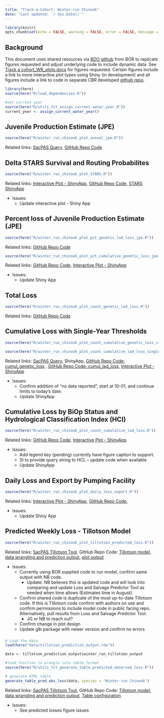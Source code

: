 ```yaml
---
title: "Track-a-Cohort: Winter-run Chinook"
date: "Last updated: `r Sys.Date()`"
---
```


```r
library(knitr)
opts_chunk$set(echo = FALSE, warning = FALSE, error = FALSE, message = FALSE)
```

## Background

This document uses shared resources via [BDO github](https://github.com/BDO-Science/track-a-cohort){target="_blank"} from BOR to replicate figures requested and adjust underlying code to include dynamic data. See [Track a cohort_WR_plots.docx](https://github.com/BDO-Science/track-a-cohort/blob/main/Track%20a%20Cohort_WR_plots.docx) for figures requested. Certain figures include a link to more interactive plot types using Shiny (in development) and all figures include a link to code in separate CBR developed [github repo](https://github.com/Columbia-Basin-Research-CBR/track-a-cohort){target="_blank"}.

```r
library(here)
source(here("R/load_dependencies.R"))

#set current year
source(here("R/utils_fct_assign_current_water_year.R"))
current_year <- assign_current_water_year()
```

## Juvenile Production Estimate (JPE)

```r
source(here("R/winter_run_chinook_plot_annual_jpe.R"))
```

Related links: [SacPAS Query](https://www.cbr.washington.edu/sacramento/data/jpe_data.html){target="_blank"}, [GitHub Repo Code](https://github.com/Columbia-Basin-Research-CBR/track-a-cohort/blob/main/R/winter_run_chinook_plot_annual_jpe.R){target="_blank"}

## Delta STARS Survival and Routing Probabilites

```r
source(here("R/winter_run_chinook_plot_STARS.R"))
```

Related links: [Interactive Plot - ShinyApp](https://csobrien.shinyapps.io/WRChinookSTARS/){target="_blank"}, [GitHub Repo Code](https://github.com/Columbia-Basin-Research-CBR/track-a-cohort/blob/main/R/winter_run_chinook_plot_STARS.R){target="_blank"}, [STARS ShinyApp](https://www.cbr.washington.edu/shiny/STARS/){target="_blank"}

-   Issues:
    -   Update interactive plot - Shiny App

## Percent loss of Juvenile Production Estimate (JPE)


```r
source(here("R/winter_run_chinook_plot_pct_genetic_lad_loss_jpe.R"))
```

Related links: [GitHub Repo Code](https://github.com/Columbia-Basin-Research-CBR/track-a-cohort/blob/main/R/winter_run_chinook_plot_pct_genetic_lad_loss_jpe.R){target="_blank"}



```r
source(here("R/winter_run_chinook_plot_pct_cumulative_genetic_loss_jpe.R"))
```

Related links: [GitHub Repo Code](https://github.com/Columbia-Basin-Research-CBR/track-a-cohort/blob/main/R/winter_run_chinook_plot_pct_cumulative_genetic_loss_jpe.R){target="_blank"}, [Interactive Plot - ShinyApp](https://csobrien.shinyapps.io/CumulativeLoss/){target="\"_blank"}

-   Issues:
    -   Update Shiny App

## Total Loss


```r
source(here("R/winter_run_chinook_plot_count_genetic_lad_loss.R"))
```

Related links: [GitHub Repo Code](https://github.com/Columbia-Basin-Research-CBR/track-a-cohort/blob/main/R/winter_run_chinook_plot_count_genetic_lad_loss_jpe.R){target="_blank"}

## Cumulative Loss with Single-Year Thresholds
```r
source(here("R/winter_run_chinook_plot_count_cumulative_genetic_loss_single_year_thresholds.R"))
```


```r
source(here("R/winter_run_chinook_plot_count_cumulative_lad_loss_single_year_thresholds.R"))
```

Related links: [SacPAS Query](https://www.cbr.washington.edu/sacramento/workgroups/salmon_monitoring.html#loss){target="_blank"}, ShinyApp, [GitHub Repo Code: cumul_genetic_loss](https://github.com/Columbia-Basin-Research-CBR/track-a-cohort/blob/main/R/winter_run_chinook_plot_count_cumulative_genetic_loss_single_year_thresholds.R){target="_blank"} , [GitHub Repo Code: cumul_lad_loss](https://github.com/Columbia-Basin-Research-CBR/track-a-cohort/blob/main/R/winter_run_chinook_plot_count_cumulative_lad_loss_single_year_thresholds.R){target="_blank"}, [Interactive Plot - ShinyApp](https://csobrien.shinyapps.io/CumulativeLossSingleYearThreshold/){target="\"_blank"}

-   Issues:
    -   Confirm addition of "no data reported", start at 10-01, and continue limits to today's date.
    -   Update ShinyApp
    

## Cumulative Loss by BiOp Status and Hydrological Classification Index (HCI) 

```r
source(here("R/winter_run_chinook_plot_count_cumulative_lad_loss.R"))
```

Related links: [GitHub Repo Code](https://github.com/Columbia-Basin-Research-CBR/track-a-cohort/blob/main/R/winter_run_chinook_plot_count_cumulative_lad_loss_jpe.R){target="_blank"}, [Interactive Plot - ShinyApp](https://csobrien.shinyapps.io/CumulativeLoss/){target="\"_blank"}

-   Issues:
    -   Add legend key (pending) currently have figure caption to support.
    -   SI to provide query string to HCL – update code when available
    -   Update ShinyApp
    
## Daily Loss and Export by Pumping Facility
``` r
source(here("R/winter_run_chinook_plot_daily_loss_export.R"))
```

Related links: [Interactive Plot - ShinyApp](https://csobrien.shinyapps.io/DailyLossExports/){target="_blank"}, [GitHub Repo Code](https://github.com/Columbia-Basin-Research-CBR/track-a-cohort/blob/main/R/winter_run_chinook_plot_daily_loss_export.R){target="_blank"},

- Issues: 
  - Update Shiny App


## Predicted Weekly Loss - Tillotson Model

```r
source(here("R/winter_run_chinook_plot_tillotson_predicted_loss.R"))
```

Related links: [SacPAS Tillotson Tool](https://www.cbr.washington.edu/sacramento/lossandsalvage/){target="_blank"}, GitHub Repo Code: [Tillotson model](https://github.com/Columbia-Basin-Research-CBR/track-a-cohort/blob/main/data-raw/WR_Model_Setup.R){target="_blank"}, [data wrangling and prediction output](https://github.com/Columbia-Basin-Research-CBR/track-a-cohort/blob/main/data-raw/utils_fct_predict_tillotson_model.R){target="_black"}, [plot output](https://github.com/Columbia-Basin-Research-CBR/track-a-cohort/blob/main/R/winter_run_chinook_plot_tillotson_predicted_loss.R){target="_blank"}

-   Issues:
    -   Currently using BOR supplied code to run model, confirm same output with NB code.
        -   Update: NB believes this is updated code and will look into comparing and update Loss and Salvage Predictor Tool as needed when time allows (Estimates time in August).
    -   Confirm shared code is duplicate of the most up-to-date Tillotson code. If this is Tillotson code confirm with authors on use and confirm permissions to include model code in public facing repo. Alternatively, pull results from Loss and Salvage Predictor Tool.
        -   JG or NB to reach out?
    -   Confirm change in plot design
    -   Update glb package with newer version and confirm no errors

### 

```r
# Load the data
load(here("data/tillotson_prediction_output.rda"))

data <- tillotson_prediction_output$winter_run_tillotson_output

#load function to wrangle into table format
source(here("R/utils_fct_generate_table_predicted_observed_loss.R"))

# generate HTML table
generate_table_pred_obs_loss(data, species = "Winter-run Chinook")

```

Related links: [SacPAS Tillotson Tool](https://www.cbr.washington.edu/sacramento/lossandsalvage/){target="_blank"}, GitHub Repo Code: [Tillotson model](https://github.com/Columbia-Basin-Research-CBR/track-a-cohort/blob/main/data-raw/Steelhead_Model_Setup.R){target="_blank"}, [data wrangling and prediction output](https://github.com/Columbia-Basin-Research-CBR/track-a-cohort/blob/main/data-raw/utils_fct_predict_tillotson_model.R){target="_black"}, [Table configuration](https://github.com/Columbia-Basin-Research-CBR/track-a-cohort/blob/main/R/utils_fct_generate_table_predicted_observed_loss.R){target="_blank"}

-   Issues:
    -   See predicted losses figure issues
